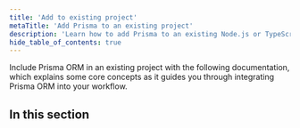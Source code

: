 ```yaml
---
title: 'Add to existing project'
metaTitle: 'Add Prisma to an existing project'
description: 'Learn how to add Prisma to an existing Node.js or TypeScript project by connecting it to your database of choice and generating a Prisma Client for database access.'
hide_table_of_contents: true
---
```

<head>
    <title>{frontMatter.metaTitle}</title>
</head> 

<TopBlock>

Include Prisma ORM in an existing project with the following documentation, which explains some core concepts as it guides you through integrating Prisma ORM into your workflow.

</TopBlock>

## In this section

<Subsections />
